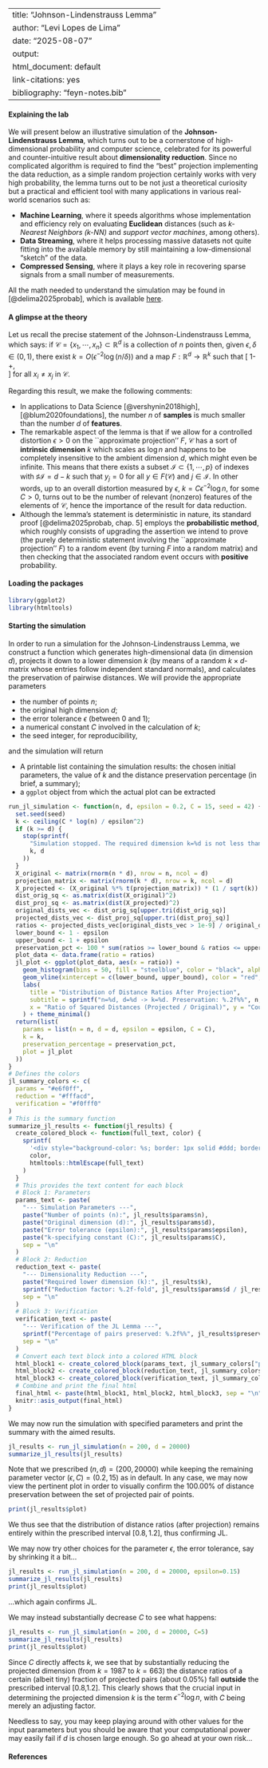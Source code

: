
---
title: "Johnson-Lindenstrauss Lemma"
author: "Levi Lopes de Lima"
date: "2025-08-07"
output: 
    html_document: default
link-citations: yes
bibliography: "feyn-notes.bib"
---


#### Explaining the lab

We will present below an illustrative simulation of the **Johnson-Lindenstrauss Lemma**, which turns out to be a cornerstone of high-dimensional probability and computer science, celebrated for its powerful and counter-intuitive result about **dimensionality reduction**. Since no complicated algorithm is required to find the "best" projection implementing the data reduction, as a simple random projection certainly works with very high probability, the lemma turns out to be not just a theoretical curiosity but a practical and efficient tool with many applications in various real-world scenarios such as:

  - **Machine Learning**, where it speeds algorithms whose implementation and efficiency rely on evaluating **Euclidean** distances (such as *k-Nearest Neighbors (k-NN)* and *support vector machines*,  among others).
  - **Data Streaming**, where it helps processing massive datasets not quite fitting into the available memory by still maintaining a low-dimensional "sketch" of the data.
  - **Compressed Sensing**, where it plays a key role in recovering sparse signals from a small number of measurements.

All the math needed to understand the simulation may be found in [@delima2025probab], which is available [here](https://drive.google.com/file/d/1kgsn95hrqW-zVhsVfMvmMP0aabRCtCeP/view "my notes").

#### A glimpse at the theory

Let us recall the precise statement of the Johnson-Lindenstrauss Lemma, which says: if  $\mathcal C=\{x_1,\cdots,x_n\}\subset\mathbb R^d$ is a collection of $n$ points then, given $\epsilon, \delta\in(0,1)$, there exist $k= O(\epsilon^{-2}\log (n/\delta))$ and a map $F:\mathbb R^d\to\mathbb R^k$ such that
	\[
		1-\epsilon\leq \frac{\|F(x_i)-F(x_j)\|^2}{\|x_i-x_j\|^2}\leq 1+\epsilon,  		
	\]
	for all $x_i\neq x_j$ in $\mathcal C$. 
	
Regarding this result, we make the following comments:	

  - In applications to Data Science [@vershynin2018high],[@blum2020foundations], the number $n$ of **samples** is much smaller than the number $d$ of **features**.
  - The remarkable aspect of the lemma is that if we allow for a controlled distortion $\epsilon>0$ on the ``approximate projection'' $F$, $\mathcal C$ has a sort of **intrinsic dimension** $k$ which scales as $\log n$ and happens to be completely insensitive to the ambient dimension $d$, which might even be infinite. This means that there exists a subset $\mathcal I\subset \{1,\cdots,p\}$ of indexes with $\sharp \mathcal I=d-k$ such that $y_j=0$ for all $y\in F(\mathcal C)$ and $j\in\mathcal I$. In other words, up to an overall distortion measured by $\epsilon$, $k=C\epsilon^{-2}\log n$, for some $C>0$,  turns out to be the number of relevant (nonzero) features of the elements of $\mathcal C$, hence the importance of the result for data reduction.
  - Although the lemma's statement is deterministic in nature, its standard proof  [@delima2025probab, chap. 5] employs the **probabilistic method**, which roughly consists of upgrading the assertion we intend to prove (the purely deterministic statement involving the ``approximate projection'' $F$)  to a random event (by turning $F$ into a random matrix) and then checking that the associated random event occurs with **positive** probability. 

#### Loading the packages

```r
library(ggplot2)
library(htmltools)
```


#### Starting the simulation

In order to run a simulation for the Johnson-Lindenstrauss Lemma, we construct a function which generates high-dimensional data (in dimension $d$), projects it down to a lower
dimension $k$ (by means of a random $k\times d$-matrix whose entries follow independent standard normals), and calculates the preservation of pairwise distances. We will provide the appropriate parameters

  - the number of points $n$;
  - the original high dimension $d$;
  - the error tolerance $\epsilon$ (between 0 and 1);
  - a numerical constant $C$ involved in the calculation of $k$;
  - the seed integer, for reproducibility,

and the simulation will return 
 
  -  A printable list containing the simulation results: the chosen initial parameters, the value of $k$ and the distance preservation percentage (in brief, a summary);
  - a ``ggplot`` object from which the actual plot can be extracted
   




```r
run_jl_simulation <- function(n, d, epsilon = 0.2, C = 15, seed = 42) {
  set.seed(seed)
  k <- ceiling(C * log(n) / epsilon^2)
  if (k >= d) {
    stop(sprintf(
      "Simulation stopped. The required dimension k=%d is not less than the original dimension d=%d. \nTry increasing d or n, or increasing epsilon.",
      k, d
    ))
  }
  X_original <- matrix(rnorm(n * d), nrow = n, ncol = d)
  projection_matrix <- matrix(rnorm(k * d), nrow = k, ncol = d)
  X_projected <- (X_original %*% t(projection_matrix)) * (1 / sqrt(k))
  dist_orig_sq <- as.matrix(dist(X_original)^2)
  dist_proj_sq <- as.matrix(dist(X_projected)^2)
  original_dists_vec <- dist_orig_sq[upper.tri(dist_orig_sq)]
  projected_dists_vec <- dist_proj_sq[upper.tri(dist_proj_sq)]
  ratios <- projected_dists_vec[original_dists_vec > 1e-9] / original_dists_vec[original_dists_vec > 1e-9]
  lower_bound <- 1 - epsilon
  upper_bound <- 1 + epsilon
  preservation_pct <- 100 * sum(ratios >= lower_bound & ratios <= upper_bound) / length(ratios)
  plot_data <- data.frame(ratio = ratios)
  jl_plot <- ggplot(plot_data, aes(x = ratio)) +
    geom_histogram(bins = 50, fill = "steelblue", color = "black", alpha = 0.8) +
    geom_vline(xintercept = c(lower_bound, upper_bound), color = "red", linetype = "dashed", linewidth = 1) +
    labs(
      title = "Distribution of Distance Ratios After Projection",
      subtitle = sprintf("n=%d, d=%d -> k=%d. Preservation: %.2f%%", n, d, k, preservation_pct),
      x = "Ratio of Squared Distances (Projected / Original)", y = "Count"
    ) + theme_minimal()
  return(list(
    params = list(n = n, d = d, epsilon = epsilon, C = C),
    k = k,
    preservation_percentage = preservation_pct,
    plot = jl_plot
  ))
}
# Defines the colors
jl_summary_colors <- c(
  params = "#e6f0ff",       
  reduction = "#fffacd",    
  verification = "#f0fff0" 
)
# This is the summary function
summarize_jl_results <- function(jl_results) {
  create_colored_block <- function(full_text, color) {
    sprintf(
      '<div style="background-color: %s; border: 1px solid #ddd; border-radius: 5px; padding: 10px; margin-bottom: 10px;"><pre style="font-size: 1em; margin: 0;">%s</pre></div>',
      color,
      htmltools::htmlEscape(full_text)
    )
  }
  # This provides the text content for each block 
  # Block 1: Parameters
  params_text <- paste(
    "--- Simulation Parameters ---",
    paste("Number of points (n):", jl_results$params$n),
    paste("Original dimension (d):", jl_results$params$d),
    paste("Error tolerance (epsilon):", jl_results$params$epsilon),
    paste("k-specifying constant (C):", jl_results$params$C),
    sep = "\n"
  )
  # Block 2: Reduction
  reduction_text <- paste(
    "--- Dimensionality Reduction ---",
    paste("Required lower dimension (k):", jl_results$k),
    sprintf("Reduction factor: %.2f-fold", jl_results$params$d / jl_results$k),
    sep = "\n"
  )
  # Block 3: Verification
  verification_text <- paste(
    "--- Verification of the JL Lemma ---",
    sprintf("Percentage of pairs preserved: %.2f%%", jl_results$preservation_percentage),
    sep = "\n"
  )
  # Convert each text block into a colored HTML block
  html_block1 <- create_colored_block(params_text, jl_summary_colors["params"])
  html_block2 <- create_colored_block(reduction_text, jl_summary_colors["reduction"])
  html_block3 <- create_colored_block(verification_text, jl_summary_colors["verification"])
  # Combine and print the final html
  final_html <- paste(html_block1, html_block2, html_block3, sep = "\n")
  knitr::asis_output(final_html)
}
```



We may now run the simulation with specified parameters and print the summary with the aimed results.


```r
jl_results <- run_jl_simulation(n = 200, d = 20000)
summarize_jl_results(jl_results)
```




Note that we prescribed $(n,d)=(200,20000)$ while keeping the remaining parameter vector $(\epsilon,C)=(0.2,15)$ as in default. In any case, 
we may now view the pertinent plot in order to visually confirm the $100.00\%$ of distance preservation between the set of projected pair of points.

```r
print(jl_results$plot)
```

We thus see that the distribution of distance ratios (after projection) remains entirely within the prescribed interval $[0.8,1.2]$, thus confirming JL.

We may now try other choices for the parameter $\epsilon$, the error tolerance, say by shrinking it a bit...

```r
jl_results <- run_jl_simulation(n = 200, d = 20000, epsilon=0.15)
summarize_jl_results(jl_results)
print(jl_results$plot)
```

...which again confirms JL.

We may instead substantially decrease $C$ to see what happens:


```r
jl_results <- run_jl_simulation(n = 200, d = 20000, C=5)
summarize_jl_results(jl_results)
print(jl_results$plot)
```


Since $C$ directly affects $k$, we see that by substantially reducing the projected dimension (from $k=1987$ to $k=663$) the distance ratios of a certain (albeit tiny) fraction of projected pairs (about $0.05\%$) fall **outside** the prescribed interval [0.8,1.2]. This clearly shows that the crucial input in determining the projected dimension $k$ is the term $\epsilon^{-2}\log n$, with $C$ being merely an adjusting factor.

Needless to say, you may keep playing around with other values for the input parameters but you should be aware that your computational power may easily fail if $d$ is chosen large enough. So go ahead at your own risk...

#### References
 
